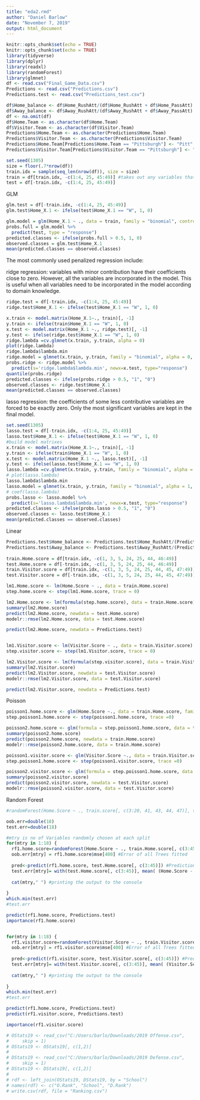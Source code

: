 ```yaml
---
title: "eda2.rmd"
author: "Daniel Barlow"
date: "November 7, 2019"
output: html_document
---
```


```r
knitr::opts_chunk$set(echo = TRUE)
knitr::opts_chunk$set(echo = TRUE)
library(tidyverse)
library(dplyr)
library(readxl)
library(randomForest)
library(glmnet)
df <- read.csv("Final_Game_Data.csv")
Predictions <- read.csv("Predictions.csv")
Predictions.test <- read.csv("Predictions_test.csv")
```

```r
df$Home_balance <- df$Home_RushAtt/(df$Home_RushAtt + df$Home_PassAtt)
df$Away_balance <- df$Away_RushAtt/(df$Away_RushAtt + df$Away_PassAtt)
df <- na.omit(df)
df$Home.Team <- as.character(df$Home.Team)
df$Visitor.Team <- as.character(df$Visitor.Team)
Predictions$Home.Team <- as.character(Predictions$Home.Team)
Predictions$Visitor.Team <- as.character(Predictions$Visitor.Team)
Predictions$Home.Team[Predictions$Home.Team == "Pittsburgh"] <- "Pitt"
Predictions$Visitor.Team[Predictions$Visitor.Team == "Pittsburgh"] <- "Pitt"
```

```r
set.seed(1305)
size = floor(.7*nrow(df))
train.idx = sample(seq_len(nrow(df)), size = size)
train = df[train.idx, -c(1:4, 25, 45:49)] #takes out any variables that have characters associated to them as well as spread, home.score, visitor.score, total
test = df[-train.idx, -c(1:4, 25, 45:49)]
```

GLM
```r
glm.test = df[-train.idx, -c(1:4, 25, 45:49)]
glm.test$Home_X.1 <- ifelse(test$Home_X.1 == "W", 1, 0)

glm.model = glm(Home_X.1 ~ ., data = train, family = "binomial", control = list(maxit = 50))
probs.full = glm.model %>% 
  predict(test, type = "response")
predicted.classes <- ifelse(probs.full > 0.5, 1, 0)
observed.classes = glm.test$Home_X.1
mean(predicted.classes == observed.classes)
```

The most commonly used penalized regression include:

ridge regression: variables with minor contribution have their coefficients close to zero. However, all the variables are incorporated in the model. This is useful when all variables need to be incorporated in the model according to domain knowledge.
```r
ridge.test = df[-train.idx, -c(1:4, 25, 45:49)]
ridge.test$Home_X.1 <- ifelse(test$Home_X.1 == "W", 1, 0)

x.train <- model.matrix(Home_X.1~., train)[, -1]
y.train <- ifelse(train$Home_X.1 == "W", 1, 0)
x.test <- model.matrix(Home_X.1 ~., ridge.test)[, -1]
y.test <- ifelse(ridge.test$Home_X.1 == "W", 1, 0)
ridge.lambda =cv.glmnet(x.train, y.train, alpha = 0)
plot(ridge.lambda)
ridge.lambda$lambda.min
ridge.model = glmnet(x.train, y.train, family = "binomial", alpha = 0, lambda = ridge.lambda$lambda.min)
probs.ridge <- ridge.model %>% 
  predict(s='ridge.lambda$lambda.min', newx=x.test, type="response")
quantile(probs.ridge)
predicted.classes <- ifelse(probs.ridge > 0.5, "1", "0")
observed.classes <- ridge.test$Home_X.1
mean(predicted.classes == observed.classes)
```

lasso regression: the coefficients of some less contributive variables are forced to be exactly zero. Only the most significant variables are kept in the final model.
```r
set.seed(1305)
lasso.test = df[-train.idx, -c(1:4, 25, 45:49)]
lasso.test$Home_X.1 <- ifelse(test$Home_X.1 == "W", 1, 0)
#build model matrixes
x.train <- model.matrix(Home_X.1~., train)[, -1]
y.train <- ifelse(train$Home_X.1 == "W", 1, 0)
x.test <- model.matrix(Home_X.1 ~., lasso.test)[, -1]
y.test <- ifelse(lasso.test$Home_X.1 == "W", 1, 0)
lasso.lambda =cv.glmnet(x.train, y.train, family = "binomial", alpha = 1)
# plot(lasso.lambda)
lasso.lambda$lambda.min
lasso.model = glmnet(x.train, y.train, family = "binomial", alpha = 1, lambda = lasso.lambda$lambda.min)
# coef(lasso.lambda)
probs.lasso <- lasso.model %>% 
  predict(s='lasso.lambda$lambda.min', newx=x.test, type="response")
predicted.classes <- ifelse(probs.lasso > 0.5, "1", "0")
observed.classes <- lasso.test$Home_X.1
mean(predicted.classes == observed.classes)
```

Linear
```r
Predictions.test$Home_balance <- Predictions.test$Home_RushAtt/(Predictions.test$Home_RushAtt + Predictions.test$Home_PassAtt)
Predictions.test$Away_balance <- Predictions.test$Away_RushAtt/(Predictions.test$Away_RushAtt + Predictions.test$Away_PassAtt)
  
train.Home.score = df[train.idx, -c(1, 3, 5, 24, 25, 44, 46:49)]
test.Home.score = df[-train.idx, -c(1, 3, 5, 24, 25, 44, 46:49)]
train.Visitor.score = df[train.idx, -c(1, 3, 5, 24, 25, 44, 45, 47:49)]
test.Visitor.score = df[-train.idx, -c(1, 3, 5, 24, 25, 44, 45, 47:49)]

lm1.Home.score <- lm(Home.Score ~ ., data = train.Home.score)
step.home.score <- step(lm1.Home.score, trace = 0)

lm2.Home.score <- lm(formula(step.home.score), data = train.Home.score)
summary(lm2.Home.score)
predict(lm2.Home.score, newdata = test.Home.score)
modelr::rmse(lm2.Home.score, data = test.Home.score)

predict(lm2.Home.score, newdata = Predictions.test)


lm1.Visitor.score <- lm(Visitor.Score ~ ., data = train.Visitor.score)
step.visitor.score <- step(lm1.Visitor.score, trace = 0)

lm2.Visitor.score <- lm(formula(step.visitor.score), data = train.Visitor.score)
summary(lm2.Visitor.score)
predict(lm2.Visitor.score, newdata = test.Visitor.score)
modelr::rmse(lm2.Visitor.score, data = test.Visitor.score)

predict(lm2.Visitor.score, newdata = Predictions.test)
```

Poisson

```r
poisson1.home.score <- glm(Home.Score ~., data = train.Home.score, family = poisson) 
step.poisson1.home.score <- step(poisson1.home.score, trace =0)

poisson2.home.score <- glm(formula = step.poisson1.home.score, data = train.Home.score)
summary(poisson2.home.score)
predict(poisson2.home.score, newdata = train.Home.score)
modelr::rmse(poisson2.home.score, data = train.Home.score)

poisson1.visitor.score <- glm(Visitor.Score ~., data = train.Visitor.score, family = poisson)
step.poisson1.home.score <- step(poisson1.visitor.score, trace =0)

poisson2.visitor.score <- glm(formula = step.poisson1.home.score, data = train.Visitor.score)
summary(poisson2.visitor.score)
predict(poisson2.visitor.score, newdata = test.Visitor.score)
modelr::rmse(poisson2.visitor.score, data = test.Visitor.score)
```


Random Forest
```r
#randomForest(Home.Score ~ ., train.score[, c(3:20, 41, 43, 44, 47)], type = "regression")

oob.err=double(18)
test.err=double(18)

#mtry is no of Variables randomly chosen at each split
for(mtry in 1:18) {
  rf1.home.score=randomForest(Home.Score ~ ., train.Home.score[, c(3:45)], type = "regression", mtry=mtry, ntree=400) 
  oob.err[mtry] = rf1.home.score$mse[400] #Error of all Trees fitted
  
  pred<-predict(rf1.home.score, test.Home.score[, c(3:45)]) #Predictions on Test Set for each Tree
  test.err[mtry]= with(test.Home.score[, c(3:45)], mean( (Home.Score - pred)^2)) #Mean Squared Test Error
  
  cat(mtry," ") #printing the output to the console
  
}
which.min(test.err)
#test.err

predict(rf1.home.score, Predictions.test)
importance(rf1.home.score)


for(mtry in 1:18) {
  rf1.visitor.score=randomForest(Visitor.Score ~ ., train.Visitor.score[, c(3:45)], type = "regression", mtry=mtry, ntree=400) 
  oob.err[mtry] = rf1.visitor.score$mse[400] #Error of all Trees fitted
  
  pred<-predict(rf1.visitor.score, test.Visitor.score[, c(3:45)]) #Predictions on Test Set for each Tree
  test.err[mtry]= with(test.Visitor.score[, c(3:45)], mean( (Visitor.Score - pred)^2)) #Mean Squared Test Error
  
  cat(mtry," ") #printing the output to the console
  
}
which.min(test.err)
#test.err

predict(rf1.home.score, Predictions.test)
predict(rf1.visitor.score, Predictions.test)

importance(rf1.visitor.score)
```






```r
# OStats19 <- read_csv("C:/Users/barlo/Downloads/2019 Offense.csv", 
#     skip = 1)
# OStats19 <- OStats19[, c(1,2)]
# 
# DStats19 <- read_csv("C:/Users/barlo/Downloads/2019 Defense.csv", 
#     skip = 1)
# DStats19 <- DStats19[, c(1,2)]
# 
# rdf <- left_join(OStats19, DStats19, by = "School")
# names(rdf) <- c("O.Rank", "School", "D.Rank")
# write.csv(rdf, file = "Ranking.csv")
```

